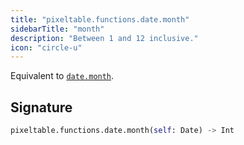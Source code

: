 ```yaml
---
title: "pixeltable.functions.date.month"
sidebarTitle: "month"
description: "Between 1 and 12 inclusive."
icon: "circle-u"
---
```

Equivalent to [`date.month`](https://docs.python.org/3/library/datetime.html#datetime.date.month).


## Signature

```python
pixeltable.functions.date.month(self: Date) -> Int
```

